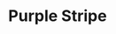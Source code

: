 ---
title: "Purple Stripe"
meta_title: "Purple Stripe craft"
description: "Craft de Purple Stripe"
rank: "d"
draft: false
name: "Purple Stripe"
recipe_img: "https://wiki.pokexgames.com/images/c/c1/Purple_Stripe.png"
level: 22
craft_time: 540
result: 1
value_npc: 1
ingredients:
  - name: "Earth Ball"
    quantity: 500
    item_img: "https://wiki.pokexgames.com/images/8/8d/Earth_Ball.png"
    value_npc: 1
  - name: "Bottle of Poison"
    quantity: 500
    item_img: "https://wiki.pokexgames.com/images/3/3b/Bottles_of_poison.png"
    value_npc: 1
  - name: "Refined Style Point"
    quantity: 8
    item_img: "https://wiki.pokexgames.com/images/6/6b/Refined_style_point.png"
    value_npc: 1
---